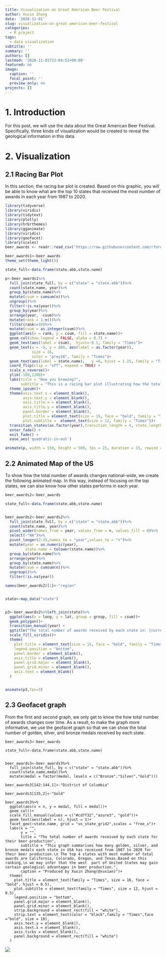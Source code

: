 ```yaml
---
title: Visualization on Great American Beer Festival
author: Xuxin Zhang
date: '2020-11-01'
slug: visualization-on-great-american-beer-festival
categories:
  - R project
tags:
  - data visualization
subtitle: ''
summary: ''
authors: []
lastmod: '2020-11-01T12:04:53+08:00'
featured: no
image:
  caption: ''
  focal_point: ''
  preview_only: no
projects: []
---
```

# 1. Introduction

For this post, we will use the data about the Great American Beer Festival. Specifically, three kinds of visualization would be created to reveal the geological information in this data.

# 2. Visualization

## 2.1 Racing Bar Plot

In this section, the racing bar plot is created. Based on this graphic, you will be able to know what are the top 10 states that received the most number of awards in each year from 1987 to 2020. 

```r
library(tidyverse)
library(viridis)
library(tidytext)
library(plotly)
library(hrbrthemes)
library(gganimate)
library(viridis)
library(geofacet)
library(scales)
beer_awards <- readr::read_csv('https://raw.githubusercontent.com/rfordatascience/tidytuesday/master/data/2020/2020-10-20/beer_awards.csv')

beer_awards1<-beer_awards
theme_set(theme_light())
```

```r
state_full<-data.frame(state.abb,state.name)

p<-beer_awards1%>%
  full_join(state_full, by = c("state" = "state.abb"))%>%
  count(state.name, year)%>%
  group_by(state.name)%>%
  mutate(csum = cumsum(n))%>%
  ungroup()%>%
  filter(!is.na(year))%>%
  group_by(year)%>%
  arrange(year, -csum)%>%
  mutate(rank = 1:n())%>%
  filter(rank<=10)%>%
  mutate(csum = as.integer(csum))%>%
  ggplot(aes(x = rank, y = csum, fill = state.name))+
  geom_col(show.legend = FALSE, alpha = 0.7) +
  geom_text(aes(label = csum),  hjust=-0.1, family = "Times")+
  geom_text(x = -9, y = 800, aes(label = as.factor(year)), 
            size = 16,
            color = "grey18", family = "Times")+
  geom_text(aes(label = state.name),   y =0, hjust = 1.25, family = "Times")+
  coord_flip(clip = "off", expand = TRUE) +
  scale_x_reverse()+
  ylim(-100,1200)+
  labs(title = "How you brewing?",
       subtitle = "This is a racing bar plot illustrating how the total number of awards received by each state chagnes\n from 1987 to 2020. In particular, California has been taking the first place for almost 20 years.")+ 
  theme_ipsum()+
  theme(axis.text.x = element_blank(),
        axis.text.y = element_blank(),
        axis.title.x = element_blank(),
        axis.title.y = element_blank(),
        panel.border = element_blank(),
        plot.title = element_text(size = 15, face = "bold", family = "Times"),
        plot.subtitle =  element_text(size = 12, family = "Times"))+
  transition_states(as.factor(year),transition_length = 4, state_length = 2)+
  enter_fade() +
  exit_fade() + 
  ease_aes('quadratic-in-out') 

animate(p, width = 550, height = 500, fps = 25, duration = 15, rewind = FALSE)

```



## 2.2 Animated Map of the US

To show how the total number of awards changes national-wide, we create the following animated map. In this way, instead of focusing on the top states, we can also know how other states performs in each year.  

```r

beer_awards2<-beer_awards

state_full<-data.frame(state.abb,state.name)


beer_awards2<-beer_awards2%>%
  full_join(state_full, by = c("state" = "state.abb"))%>%
  count(state.name, year)%>%
  pivot_wider(names_from = year, values_from = n, values_fill = 0)%>%
  select(-"NA")%>%
  pivot_longer(2:35,names_to = "year",values_to = "n")%>%
  mutate(year = as.numeric(year),
         state.name = tolower(state.name))%>%
  group_by(state.name)%>%
  arrange(year)%>%
  group_by(state.name)%>%
  mutate(csum = cumsum(n))%>%
  ungroup()%>%
  filter(!is.na(year))

names(beer_awards2)[1]<-"region"


state<-map_data("state")


p3<-beer_awards2%>%left_join(state)%>%
  ggplot(aes(x = long, y = lat, group = group, fill = csum))+
  geom_polygon()+
  transition_manual(year) +
  ggtitle("The total number of awards received by each state in: {current_frame}")+
  scale_fill_viridis()+
  theme(
    plot.title = element_text(size = 15, face = "bold", family = "Times"),
    legend.position = "bottom",
    panel.border = element_blank(),
    axis.title = element_blank(),
    panel.grid.major = element_blank(),
    panel.grid.minor = element_blank(),
    axis.text = element_blank()
  )


animate(p3,fps=3)


```


## 2.3 Geofacet graph

From the first and second graph, we only get to know the how total number of awards changes over time. As a result, to make the graph more informative, we use the geofacet graph so that we can show the total number of golden, silver, and bronze medals received by each state.

```r

beer_awards3<-beer_awards
```


```{}
state_full<-data.frame(state.abb,state.name)


beer_awards3<-beer_awards3%>%
  full_join(state_full, by = c("state" = "state.abb"))%>%
  count(state.name,medal)%>%
  mutate(medal = factor(medal, levels = c("Bronze","Silver","Gold")))

beer_awards3[142:144,1]<-"District of Columbia"

beer_awards3[135,2]<-"Gold"

beer_awards3%>%
  ggplot(aes(x = n, y = medal, fill = medal))+
  geom_col()+
  scale_fill_manual(values = c("#cd7f32","azure3", "gold"))+
  geom_text(aes(label = n), hjust = 1)+
  facet_geo(~state.name, grid = "us_state_grid2",scales = "free_x")+
  labs(x = "",
       y = "",
       title = "The total number of awards received by each state for their beer production",
       subtitle = "This graph summarises how many golden, silver, and bronze medals each state in USA has received from 1987 to 2020 for their beer production.\n The top 4 states with most number of total awards are California, Colorado, Oregon, and Texas.Based on this ranking,\n we may infer that the west  part of United States may gain certain geological advantages in beer production.",
       caption = "Produced by Xuxin Zhang(@xux1an)")+
  theme(
    plot.title = element_text(family = "Times", size = 16, face = "bold", hjust = 0.5),
    plot.subtitle = element_text(family = "Times", size = 12, hjust = 0.5),
    legend.position = "bottom",
    panel.grid.major = element_blank(),
    panel.grid.minor = element_blank(),
    strip.background = element_rect(fill = "white"),
    strip.text = element_text(color = "black",family = "Times",face ="bold", size = 10),
    axis.text.y = element_blank(),
    axis.text.x = element_blank(),
    axis.ticks = element_blank(),
    panel.background = element_rect(fill = "white")
  )
```

![](/media/beer.png)




